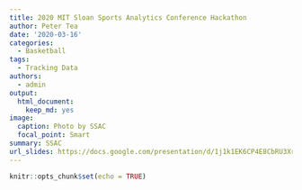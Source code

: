 ```yaml
---
title: 2020 MIT Sloan Sports Analytics Conference Hackathon
author: Peter Tea
date: '2020-03-16'
categories:
  - Basketball
tags:
  - Tracking Data
authors:
  - admin
output:
  html_document:
    keep_md: yes
image:
  caption: Photo by SSAC
  focal_point: Smart
summary: SSAC
url_slides: https://docs.google.com/presentation/d/1j1k1EK6CP4E8CbRU3Xr8OuSUySRzWh9An_79K0GIUog/edit?usp=sharing
---
```


```r
knitr::opts_chunk$set(echo = TRUE)
```
